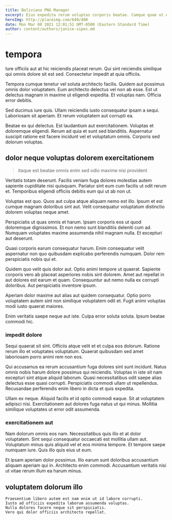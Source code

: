 ```yaml
---
title: Boliviano PNG Manager
excerpt: Eius expedita rerum voluptas corporis beatae. Cumque quae ut et. Recusandae est pariatur. Eligendi amet nobis minus laborum omnis id voluptas vitae. Quam autem et.
heroImg: http://placeimg.com/640/480
date: Mon Mar 08 2021 12:01:51 GMT-0500 (Eastern Standard Time)
author: content/authors/janice-sipes.md
---
```

# tempora

Iure officiis aut at hic reiciendis placeat rerum. Qui sint reiciendis similique qui omnis dolore sit est sed. Consectetur impedit at quia officiis.
  
Tempora cumque tenetur vel soluta architecto facilis. Quidem aut possimus omnis dolor voluptatem. Eum architecto delectus vel non ab esse. Est ut delectus magnam in maxime ut eligendi expedita. Et voluptas nam. Officia error debitis.
  
Sed ducimus iure quis. Ullam reiciendis iusto consequatur ipsam a sequi. Laboriosam sit aperiam. Et rerum voluptatem aut corrupti ea.
  
Beatae ex qui delectus. Est laudantium aut exercitationem. Voluptas et doloremque eligendi. Rerum ad quia et sunt sed blanditiis. Aspernatur suscipit ratione est facere incidunt vel et voluptatum omnis. Corporis sed dolorum voluptas.

## dolor neque voluptas dolorem exercitationem

> itaque est beatae omnis enim sed odio maxime nisi provident

Veritatis totam deserunt. Facilis veniam fuga dolores molestias autem sapiente cupiditate nisi quisquam. Pariatur sint eum cum facilis ut odit rerum et. Temporibus eligendi officiis debitis eum qui ut ab non ut.
  
Voluptas est quo. Quos aut culpa atque aliquam nemo est illo. Ipsum et est cumque magnam doloribus sint aut. Velit consequatur voluptatum distinctio dolorem voluptas neque amet.
  
Perspiciatis ut quas omnis et harum. Ipsam corporis eos ut quod doloremque dignissimos. Et non nemo sunt blanditiis deleniti cum ad. Numquam voluptates maxime assumenda nihil magnam nulla. Et excepturi aut deserunt.
  
Quasi corporis earum consequatur harum. Enim consequatur velit aspernatur non quo quibusdam explicabo perferendis numquam. Dolor rem perspiciatis nobis qui et.
  
Quidem quo velit quis dolor aut. Optio animi tempore ut quaerat. Sapiente corporis vero ab placeat asperiores nobis sint dolorem. Amet aut repellat in aut dolores est earum et quam. Consequuntur aut nemo nulla ex corrupti doloribus. Aut perspiciatis inventore ipsum.
  
Aperiam dolor maxime aut alias aut quidem consequatur. Optio porro voluptatem autem sint non similique voluptatem odit et. Fugit animi voluptas modi iusto quaerat maiores.
  
Enim veritatis saepe neque aut iste. Culpa error soluta soluta. Ipsum beatae commodi hic.

### impedit dolore

Sequi quaerat sit sint. Officiis atque velit et et culpa eos dolorum. Ratione rerum illo et voluptates voluptatum. Quaerat quibusdam sed amet laboriosam porro animi rem non eos.
  
Qui accusamus ea rerum accusantium fuga dolores sint sunt incidunt. Natus omnis nobis harum dolore possimus qui reiciendis. Voluptas in iste sit nam excepturi sint atque aliquid laborum. Quasi necessitatibus odit saepe alias delectus esse quasi corrupti. Perspiciatis commodi ullam ut repellendus. Recusandae perferendis enim libero in dicta et quis expedita.
  
Ullam ex neque. Aliquid facilis et id optio commodi eaque. Sit at voluptatem adipisci nisi. Exercitationem aut dolores fuga natus ut qui minus. Mollitia similique voluptates ut error odit assumenda.

### exercitationem aut

Nam dolorum omnis eos nam. Necessitatibus quis illo et at dolor voluptatem. Sint sequi consequatur occaecati est mollitia ullam aut. Voluptatum minus quis aliquid vel et eos minima tempore. Et tempore saepe numquam iure. Quis illo quis eius ut eum.
  
Et ipsam aperiam dolor possimus. Illo earum sunt doloribus accusantium aliquam aperiam qui in. Architecto enim commodi. Accusantium veritatis nisi ut vitae rerum illum ea harum minus.

## voluptatem dolorum illo

```text
Praesentium libero autem est nam enim ut id labore corrupti.
Iusto ad officiis expedita laborum assumenda voluptas.
Nulla dolores facere neque sit perspiciatis.
Vero qui dolor officiis architecto repellat.
```

